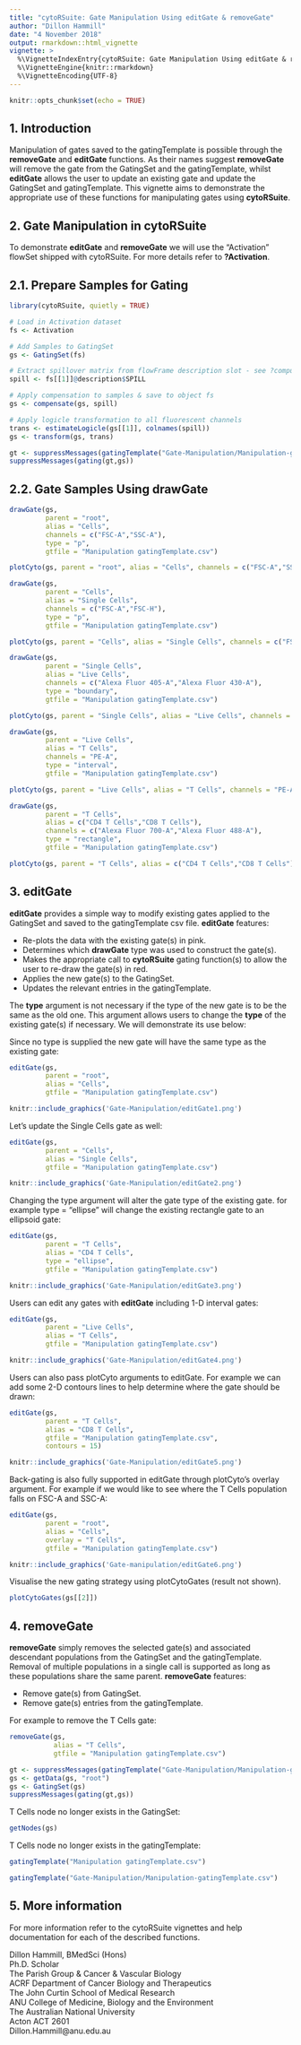```yaml
---
title: "cytoRSuite: Gate Manipulation Using editGate & removeGate"
author: "Dillon Hammill"
date: "4 November 2018"
output: rmarkdown::html_vignette
vignette: >
  %\VignetteIndexEntry{cytoRSuite: Gate Manipulation Using editGate & removeGate}
  %\VignetteEngine{knitr::rmarkdown}
  %\VignetteEncoding{UTF-8}
---
```


```r
knitr::opts_chunk$set(echo = TRUE)
```

## **1. Introduction**

Manipulation of gates saved to the gatingTemplate is possible through the **removeGate** and **editGate** functions. As their names suggest **removeGate** will remove the gate from the GatingSet and the gatingTemplate, whilst **editGate** allows the user to update an existing gate and update the GatingSet and gatingTemplate. This vignette aims to demonstrate the appropriate use of these functions for manipulating gates using **cytoRSuite**.

## **2. Gate Manipulation in cytoRSuite**

To demonstrate **editGate** and **removeGate** we will use the "Activation" flowSet shipped with cytoRSuite. For more details refer to **?Activation**.

## 2.1. Prepare Samples for Gating
```r
library(cytoRSuite, quietly = TRUE)

# Load in Activation dataset
fs <- Activation

# Add Samples to GatingSet
gs <- GatingSet(fs)

# Extract spillover matrix from flowFrame description slot - see ?computeSpillover ?editSpillover
spill <- fs[[1]]@description$SPILL

# Apply compensation to samples & save to object fs
gs <- compensate(gs, spill)

# Apply logicle transformation to all fluorescent channels
trans <- estimateLogicle(gs[[1]], colnames(spill))
gs <- transform(gs, trans)
```

```r
gt <- suppressMessages(gatingTemplate("Gate-Manipulation/Manipulation-gatingTemplate-Full.csv"))
suppressMessages(gating(gt,gs))
```

## 2.2. Gate Samples Using drawGate
```r
drawGate(gs,
         parent = "root",
         alias = "Cells",
         channels = c("FSC-A","SSC-A"),
         type = "p",
         gtfile = "Manipulation gatingTemplate.csv")
```

```r
plotCyto(gs, parent = "root", alias = "Cells", channels = c("FSC-A","SSC-A"), merge = TRUE)
```

```r
drawGate(gs,
         parent = "Cells",
         alias = "Single Cells",
         channels = c("FSC-A","FSC-H"),
         type = "p",
         gtfile = "Manipulation gatingTemplate.csv")
```

```r
plotCyto(gs, parent = "Cells", alias = "Single Cells", channels = c("FSC-A","FSC-H"), merge = TRUE)
```

```r
drawGate(gs,
         parent = "Single Cells",
         alias = "Live Cells",
         channels = c("Alexa Fluor 405-A","Alexa Fluor 430-A"),
         type = "boundary",
         gtfile = "Manipulation gatingTemplate.csv")
```

```r
plotCyto(gs, parent = "Single Cells", alias = "Live Cells", channels = c("Alexa Fluor 405-A","Alexa Fluor 430-A"), merge = TRUE)
```

```r
drawGate(gs,
         parent = "Live Cells",
         alias = "T Cells",
         channels = "PE-A",
         type = "interval",
         gtfile = "Manipulation gatingTemplate.csv")
```

```r
plotCyto(gs, parent = "Live Cells", alias = "T Cells", channels = "PE-A", merge = TRUE)
```

```r
drawGate(gs,
         parent = "T Cells",
         alias = c("CD4 T Cells","CD8 T Cells"),
         channels = c("Alexa Fluor 700-A","Alexa Fluor 488-A"),
         type = "rectangle",
         gtfile = "Manipulation gatingTemplate.csv")
```

```r
plotCyto(gs, parent = "T Cells", alias = c("CD4 T Cells","CD8 T Cells"), channels = c("Alexa Fluor 700-A","Alexa Fluor 488-A"), merge = TRUE)
```

## **3. editGate**

**editGate** provides a simple way to modify existing gates applied to the GatingSet and saved to the gatingTemplate csv file. **editGate** features:

* Re-plots the data with the existing gate(s) in pink.
* Determines which **drawGate** type was used to construct the gate(s).
* Makes the appropriate call to **cytoRSuite** gating function(s) to allow the user to re-draw the gate(s) in red.
* Applies the new gate(s) to the GatingSet.
* Updates the relevant entries in the gatingTemplate.

The **type** argument is not necessary if the type of the new gate is to be the same as the old one. This argument allows users to change the **type** of the existing gate(s) if necessary. We will demonstrate its use below:

Since no type is supplied the new gate will have the same type as the existing gate:
```r
editGate(gs,
         parent = "root",
         alias = "Cells",
         gtfile = "Manipulation gatingTemplate.csv")
```

```r
knitr::include_graphics('Gate-Manipulation/editGate1.png')
```

Let's update the Single Cells gate as well:
```r
editGate(gs,
         parent = "Cells",
         alias = "Single Cells",
         gtfile = "Manipulation gatingTemplate.csv")
```

```r
knitr::include_graphics('Gate-Manipulation/editGate2.png')
```

Changing the type argument will alter the gate type of the existing gate. for example type = "ellipse" will change the existing rectangle gate to an ellipsoid gate:
```r
editGate(gs,
         parent = "T Cells",
         alias = "CD4 T Cells",
         type = "ellipse",
         gtfile = "Manipulation gatingTemplate.csv")
```

```r
knitr::include_graphics('Gate-Manipulation/editGate3.png')
```

Users can edit any gates with **editGate** including 1-D interval gates:
```r
editGate(gs,
         parent = "Live Cells",
         alias = "T Cells",
         gtfile = "Manipulation gatingTemplate.csv")
```

```r
knitr::include_graphics('Gate-Manipulation/editGate4.png')
```

Users can also pass plotCyto arguments to editGate. For example we can add some 2-D contours lines to help determine where the gate should be drawn:
```r
editGate(gs,
         parent = "T Cells",
         alias = "CD8 T Cells",
         gtfile = "Manipulation gatingTemplate.csv", 
         contours = 15)
```

```r
knitr::include_graphics('Gate-Manipulation/editGate5.png')
```

Back-gating is also fully supported in editGate through plotCyto's overlay argument. For example if we would like to see where the T Cells population falls on FSC-A and SSC-A:
```r
editGate(gs,
         parent = "root",
         alias = "Cells",
         overlay = "T Cells",
         gtfile = "Manipulation gatingTemplate.csv")
```

```r
knitr::include_graphics('Gate-manipulation/editGate6.png')
```

Visualise the new gating strategy using plotCytoGates (result not shown).
```r
plotCytoGates(gs[[2]])
```

## **4. removeGate**

**removeGate** simply removes the selected gate(s) and associated descendant populations from the GatingSet and the gatingTemplate. Removal of multiple populations in a single call is supported as long as these populations share the same parent. **removeGate** features:

* Remove gate(s) from GatingSet.
* Remove gate(s) entries from the gatingTemplate.

For example to remove the T Cells gate:
```r
removeGate(gs,
           alias = "T Cells",
           gtfile = "Manipulation gatingTemplate.csv")
```

```r
gt <- suppressMessages(gatingTemplate("Gate-Manipulation/Manipulation-gatingTemplate.csv"))
gs <- getData(gs, "root")
gs <- GatingSet(gs)
suppressMessages(gating(gt,gs))
```

T Cells node no longer exists in the GatingSet:
```r
getNodes(gs)
```

T Cells node no longer exists in the gatingTemplate:
```r
gatingTemplate("Manipulation gatingTemplate.csv")
```

```r
gatingTemplate("Gate-Manipulation/Manipulation-gatingTemplate.csv")
```

## 5. More information

For more information refer to the cytoRSuite vignettes and help documentation for each of the described functions.

Dillon Hammill, BMedSci (Hons)
<br /> Ph.D. Scholar
<br /> The Parish Group & Cancer & Vascular Biology
<br /> ACRF Department of Cancer Biology and Therapeutics
<br /> The John Curtin School of Medical Research
<br /> ANU College of Medicine, Biology and the Environment
<br /> The Australian National University
<br /> Acton ACT 2601
<br /> Dillon.Hammill@anu.edu.au